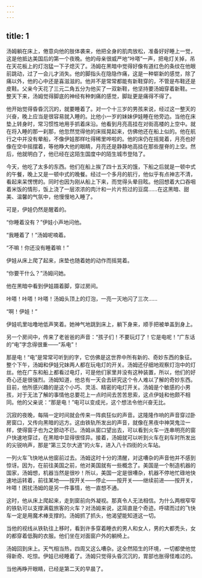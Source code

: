 ```yaml
---
---
---
```

title: 1
---



汤姆躺在床上，倦意向他的肢体袭来，他把全身的肌肉放松，准备好好睡上一觉，这是他抵达美国后的第一个夜晚。他的母亲很威严地“咔嗒”一声，把电灯关掉，吊在天花板上的灯泡猛一下子熄灭了。汤姆在黑暗中觉得好像有道红色的条纹在他眼前跳动，过了一会儿才消失。他的脚指头在隐隐作痛，这是一种崭新的感觉，除了痛以外，他的心中还是喜滋滋的。他并不是常常都能有新鞋穿的，不管是布鞋还是皮鞋。父亲今天花了三元二角五分为他买了一双新鞋，他坚持要汤姆穿着新鞋。一整天下来，汤姆觉得脚底的神经有种刺痛的感觉，脚趾更是痛得不得了。

他开始觉得昏昏沉沉的，就要睡着了。对一个十三岁的男孩来说，经过这一整天的兴奋，晚上应当是很容易就入睡的。比他小一岁的妹妹伊娃睡在他旁边。当他在床垫上转身时，常习惯性地用手抓着床沿。他看到月亮高挂在对街高楼的上空中。就在将入睡的那一刹那，他忽然觉得他的床摇晃起来，仿佛他还在船上似的。他在航行之中并没有晕船，不像伊娃那样吐得稀里哗啦的。他的床仍在摇晃着，月亮也好像在空中摇摆着，等他睁大他的眼睛，月亮还是静静地高挂在那些屋脊的上空。然后，他就明白了，他已经在这陌生国度中的陌生城市登陆了。

今天，他吃了太多的东西。他们在船上挨了四十五天的饿，下船之后就是一顿中式的午餐，晚上又是一顿中式的晚餐。经过一个多月的航行，他似乎有点神志不清，看起来呆愣愣的。同时也因为刚从船上下来，而觉得头晕目眩。他回想着大口吞咽着米饭的情形，饭上浇了一层浓浓的肉汁和一片片煎过的豆腐……在这黑暗、甜美、温馨的气氛中，他慢慢地入睡了。

可是，伊娃仍然是醒着的。

“你睡着没有？”伊娃小声地问他。

“我睡着了！”汤姆呢喃着。

“不嘛！你还没有睡着嘛！”

伊娃从床上爬了起来，床垫也随着她的动作而摇晃着。

“你要干什么？”汤姆问她。

他在黑暗中看到伊娃蹑着脚，穿过房间。

咔嗒！咔嗒！咔嗒！汤姆头顶上的灯泡，一亮一灭地闪了三次……

“啊！伊娃！”

伊娃叽里咕噜地低声笑着。她神气地跳到床上，躺下身来，顺手把被单盖到身上。

另一个房间中，传来了老爸爸的声音：“孩子们！不要玩灯了！它是电呢！”广东话的“电”字念得很重——“系电”！

那是电！“电”是常常可听到的字，它仿佛是这世界中所有新的、奇妙东西的象征。整个下午，汤姆和伊娃兄妹两人都在玩电灯的开关。汤姆还仔细地观察灯泡中的灯丝。他在广东和船上都看过电灯，可是他们家里并没有这种装置，所以，他们的好奇心还是很强烈。汤姆知道，他总有一天会去研究这个令人难以了解的奇妙东西。目前，他所感兴趣的是这个小巧、灵活、精密的电灯开关。汤姆是个敏感的小男孩，对于无法了解的事情他总要花上一点时间去苦苦思索，这点伊娃和他颇不相同。他的父亲说：“那是电！”电可以变成光，这个想法令他兴奋无比。

沉寂的夜晚，每隔一定时间就会传来一阵疯狂似的声音。这隆隆作响的声音穿过卧房窗口，又传向黑暗的远方。这由铁轨所发出的声音，就像在黑夜中神哭鬼泣一样，使得窗子也为之颤动不已。汤姆从窗口望出去，可以看到火车一连串明亮的窗户快速地穿过，在黑暗中显得很怪异。接着，汤姆就可以听到火车在刹车时所发出的尖锐响声，那是“第三艾尔大道”的火车，进入八十四街的火车站。

一列火车飞快地从他窗前过去。汤姆这时十分的清醒，对这嘈杂的声音他并不感到惊讶。因为，在前往美国之前，他对美国就有一些概念了。美国是一个制造机器的国家，汤姆想，机器当然是很吵！所以，美国一定是很嘈杂，机器不停地忙碌地快速地运转着，前往某地——按开关——停止——按开关——继续前进——按开关，咔嗒！困扰汤姆的是另一件事情，他一直想不通。

这时，他从床上爬起来，走到窗前向外凝视。那真令人无法相信。为什么两根窄窄的铁轨可以支撑满载旅客的火车？对汤姆来说，这简直是个奇迹。呼啸而过的飞快车一定是用魔术棒支撑的。汤姆抓了抓头，他渴望能知道这一切。

当他的视线从铁轨往上移时，看到许多穿着睡衣的男人和女人，男的大都秃头，女的都穿着低胸的衣服。他们坐在对面窗户外的躺椅上。

汤姆回到床上。天气相当热，四周又这么嘈杂。这全然陌生的环境，一切都使他觉得新奇、吃惊。伊娃已经睡着了。汤姆只觉得头昏沉沉的，胃部也胀得怪难过的。

当他再睁开眼睛，已经是第二天的早晨了。